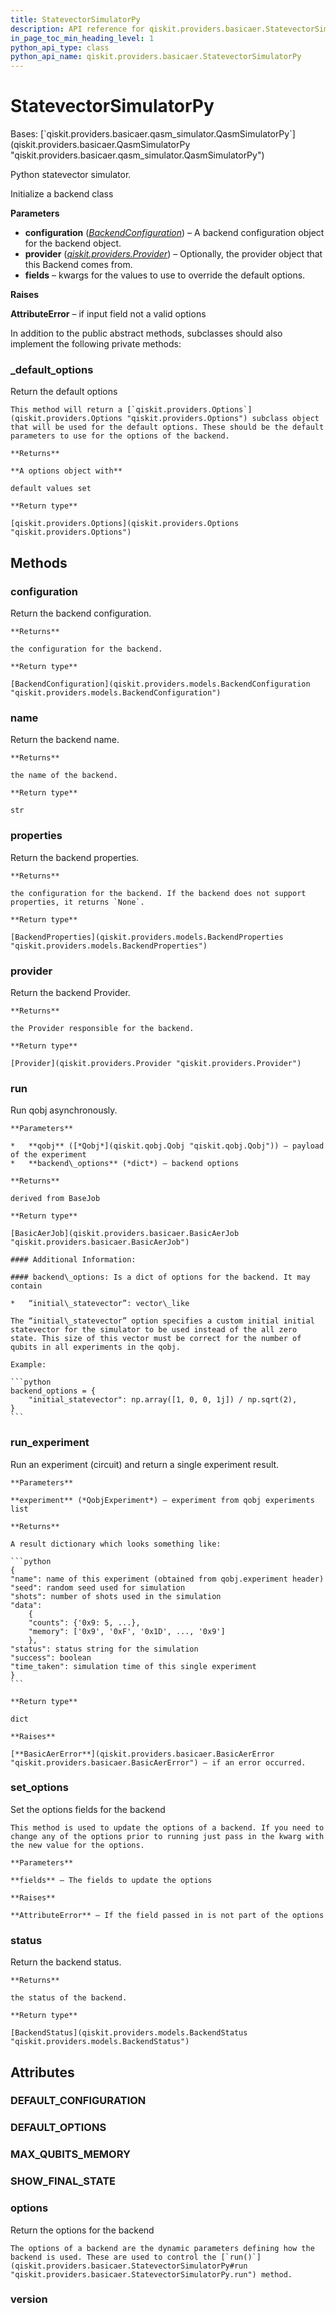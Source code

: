 ```yaml
---
title: StatevectorSimulatorPy
description: API reference for qiskit.providers.basicaer.StatevectorSimulatorPy
in_page_toc_min_heading_level: 1
python_api_type: class
python_api_name: qiskit.providers.basicaer.StatevectorSimulatorPy
---
```


# StatevectorSimulatorPy

<Class id="qiskit.providers.basicaer.StatevectorSimulatorPy" github="https://github.com/qiskit/qiskit/tree/stable/0.23/qiskit/providers/basicaer/statevector_simulator.py" signature="StatevectorSimulatorPy(configuration=None, provider=None, **fields)">
  Bases: [`qiskit.providers.basicaer.qasm_simulator.QasmSimulatorPy`](qiskit.providers.basicaer.QasmSimulatorPy "qiskit.providers.basicaer.qasm_simulator.QasmSimulatorPy")

  Python statevector simulator.

  Initialize a backend class

  **Parameters**

  *   **configuration** ([*BackendConfiguration*](qiskit.providers.models.BackendConfiguration "qiskit.providers.models.BackendConfiguration")) – A backend configuration object for the backend object.
  *   **provider** ([*qiskit.providers.Provider*](qiskit.providers.Provider "qiskit.providers.Provider")) – Optionally, the provider object that this Backend comes from.
  *   **fields** – kwargs for the values to use to override the default options.

  **Raises**

  **AttributeError** – if input field not a valid options

  In addition to the public abstract methods, subclasses should also implement the following private methods:

  ### \_default\_options

  <Function id="qiskit.providers.basicaer.StatevectorSimulatorPy._default_options" name="_default_options" signature="classmethod _default_options()">
    Return the default options

    This method will return a [`qiskit.providers.Options`](qiskit.providers.Options "qiskit.providers.Options") subclass object that will be used for the default options. These should be the default parameters to use for the options of the backend.

    **Returns**

    **A options object with**

    default values set

    **Return type**

    [qiskit.providers.Options](qiskit.providers.Options "qiskit.providers.Options")
  </Function>

  ## Methods

  ### configuration

  <Function id="qiskit.providers.basicaer.StatevectorSimulatorPy.configuration" name="configuration" signature="StatevectorSimulatorPy.configuration()">
    Return the backend configuration.

    **Returns**

    the configuration for the backend.

    **Return type**

    [BackendConfiguration](qiskit.providers.models.BackendConfiguration "qiskit.providers.models.BackendConfiguration")
  </Function>

  ### name

  <Function id="qiskit.providers.basicaer.StatevectorSimulatorPy.name" name="name" signature="StatevectorSimulatorPy.name()">
    Return the backend name.

    **Returns**

    the name of the backend.

    **Return type**

    str
  </Function>

  ### properties

  <Function id="qiskit.providers.basicaer.StatevectorSimulatorPy.properties" name="properties" signature="StatevectorSimulatorPy.properties()">
    Return the backend properties.

    **Returns**

    the configuration for the backend. If the backend does not support properties, it returns `None`.

    **Return type**

    [BackendProperties](qiskit.providers.models.BackendProperties "qiskit.providers.models.BackendProperties")
  </Function>

  ### provider

  <Function id="qiskit.providers.basicaer.StatevectorSimulatorPy.provider" name="provider" signature="StatevectorSimulatorPy.provider()">
    Return the backend Provider.

    **Returns**

    the Provider responsible for the backend.

    **Return type**

    [Provider](qiskit.providers.Provider "qiskit.providers.Provider")
  </Function>

  ### run

  <Function id="qiskit.providers.basicaer.StatevectorSimulatorPy.run" name="run" signature="StatevectorSimulatorPy.run(qobj, **backend_options)">
    Run qobj asynchronously.

    **Parameters**

    *   **qobj** ([*Qobj*](qiskit.qobj.Qobj "qiskit.qobj.Qobj")) – payload of the experiment
    *   **backend\_options** (*dict*) – backend options

    **Returns**

    derived from BaseJob

    **Return type**

    [BasicAerJob](qiskit.providers.basicaer.BasicAerJob "qiskit.providers.basicaer.BasicAerJob")

    #### Additional Information:

    #### backend\_options: Is a dict of options for the backend. It may contain

    *   “initial\_statevector”: vector\_like

    The “initial\_statevector” option specifies a custom initial initial statevector for the simulator to be used instead of the all zero state. This size of this vector must be correct for the number of qubits in all experiments in the qobj.

    Example:

    ```python
    backend_options = {
        "initial_statevector": np.array([1, 0, 0, 1j]) / np.sqrt(2),
    }
    ```
  </Function>

  ### run\_experiment

  <Function id="qiskit.providers.basicaer.StatevectorSimulatorPy.run_experiment" name="run_experiment" signature="StatevectorSimulatorPy.run_experiment(experiment)">
    Run an experiment (circuit) and return a single experiment result.

    **Parameters**

    **experiment** (*QobjExperiment*) – experiment from qobj experiments list

    **Returns**

    A result dictionary which looks something like:

    ```python
    {
    "name": name of this experiment (obtained from qobj.experiment header)
    "seed": random seed used for simulation
    "shots": number of shots used in the simulation
    "data":
        {
        "counts": {'0x9: 5, ...},
        "memory": ['0x9', '0xF', '0x1D', ..., '0x9']
        },
    "status": status string for the simulation
    "success": boolean
    "time_taken": simulation time of this single experiment
    }
    ```

    **Return type**

    dict

    **Raises**

    [**BasicAerError**](qiskit.providers.basicaer.BasicAerError "qiskit.providers.basicaer.BasicAerError") – if an error occurred.
  </Function>

  ### set\_options

  <Function id="qiskit.providers.basicaer.StatevectorSimulatorPy.set_options" name="set_options" signature="StatevectorSimulatorPy.set_options(**fields)">
    Set the options fields for the backend

    This method is used to update the options of a backend. If you need to change any of the options prior to running just pass in the kwarg with the new value for the options.

    **Parameters**

    **fields** – The fields to update the options

    **Raises**

    **AttributeError** – If the field passed in is not part of the options
  </Function>

  ### status

  <Function id="qiskit.providers.basicaer.StatevectorSimulatorPy.status" name="status" signature="StatevectorSimulatorPy.status()">
    Return the backend status.

    **Returns**

    the status of the backend.

    **Return type**

    [BackendStatus](qiskit.providers.models.BackendStatus "qiskit.providers.models.BackendStatus")
  </Function>

  ## Attributes

  ### DEFAULT\_CONFIGURATION

  <Attribute id="qiskit.providers.basicaer.StatevectorSimulatorPy.DEFAULT_CONFIGURATION" name="DEFAULT_CONFIGURATION" attributeValue="= {'backend_name': 'statevector_simulator', 'backend_version': '1.1.0', 'basis_gates': ['u1', 'u2', 'u3', 'rz', 'sx', 'x', 'cx', 'id', 'unitary'], 'conditional': True, 'coupling_map': None, 'description': 'A Python statevector simulator for qobj files', 'gates': [{'name': 'u1', 'parameters': ['lambda'], 'qasm_def': 'gate u1(lambda) q { U(0,0,lambda) q; }'}, {'name': 'u2', 'parameters': ['phi', 'lambda'], 'qasm_def': 'gate u2(phi,lambda) q { U(pi/2,phi,lambda) q; }'}, {'name': 'u3', 'parameters': ['theta', 'phi', 'lambda'], 'qasm_def': 'gate u3(theta,phi,lambda) q { U(theta,phi,lambda) q; }'}, {'name': 'rz', 'parameters': ['phi'], 'qasm_def': 'gate rz(phi) q { U(0,0,phi) q; }'}, {'name': 'sx', 'parameters': [], 'qasm_def': 'gate sx(phi) q { U(pi/2,7*pi/2,pi/2) q; }'}, {'name': 'x', 'parameters': [], 'qasm_def': 'gate x q { U(pi,7*pi/2,pi/2) q; }'}, {'name': 'cx', 'parameters': [], 'qasm_def': 'gate cx c,t { CX c,t; }'}, {'name': 'id', 'parameters': [], 'qasm_def': 'gate id a { U(0,0,0) a; }'}, {'name': 'unitary', 'parameters': ['matrix'], 'qasm_def': 'unitary(matrix) q1, q2,...'}], 'local': True, 'max_shots': 0, 'memory': True, 'n_qubits': 24, 'open_pulse': False, 'simulator': True, 'url': 'https://github.com/Qiskit/qiskit-terra'}" />

  ### DEFAULT\_OPTIONS

  <Attribute id="qiskit.providers.basicaer.StatevectorSimulatorPy.DEFAULT_OPTIONS" name="DEFAULT_OPTIONS" attributeValue="= {'chop_threshold': 1e-15, 'initial_statevector': None}" />

  ### MAX\_QUBITS\_MEMORY

  <Attribute id="qiskit.providers.basicaer.StatevectorSimulatorPy.MAX_QUBITS_MEMORY" name="MAX_QUBITS_MEMORY" attributeValue="= 28" />

  ### SHOW\_FINAL\_STATE

  <Attribute id="qiskit.providers.basicaer.StatevectorSimulatorPy.SHOW_FINAL_STATE" name="SHOW_FINAL_STATE" attributeValue="= True" />

  ### options

  <Attribute id="qiskit.providers.basicaer.StatevectorSimulatorPy.options" name="options">
    Return the options for the backend

    The options of a backend are the dynamic parameters defining how the backend is used. These are used to control the [`run()`](qiskit.providers.basicaer.StatevectorSimulatorPy#run "qiskit.providers.basicaer.StatevectorSimulatorPy.run") method.
  </Attribute>

  ### version

  <Attribute id="qiskit.providers.basicaer.StatevectorSimulatorPy.version" name="version" attributeValue="= 1" />
</Class>

